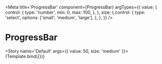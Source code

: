 
<Meta
  title='ProgressBar'
  component={ProgressBar}
  argTypes={{
    value: {
      control: {
        type: 'number',
        min: 0,
        max: 100,
      },
    },
    size: {
      control: {
        type: 'select',
        options: ['small', 'medium', 'large'],
      },
    },
  }}
/>


# ProgressBar

<Story name='Default' args={{ value: 50, size: 'medium' }}>
  {Template.bind({})}
</Story>
